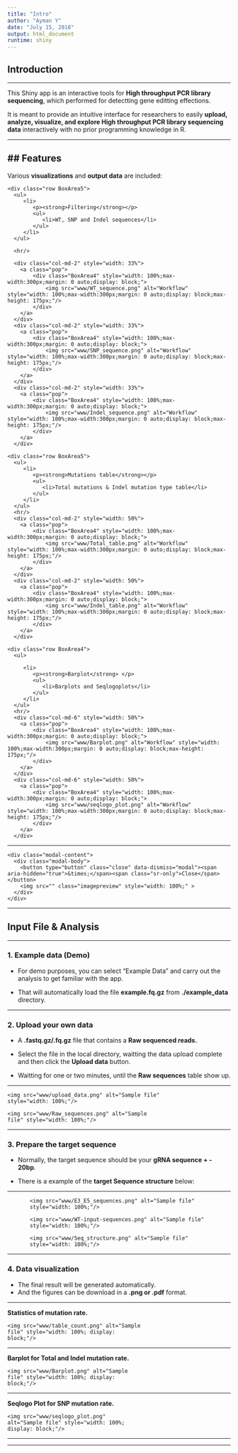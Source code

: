 ```yaml
---
title: "Intro"
author: "Ayman Y"
date: "July 15, 2018"
output: html_document
runtime: shiny
---
```


## Introduction

---

This Shiny app is an interactive tools for **High throughput PCR library sequencing**, which performed for detectting gene editting effections. 

It is meant to provide an intuitive interface for researchers to easily **upload, analyze, visualize, and explore High throughput PCR library sequencing data** interactively with no prior programming knowledge in R.

<div class="row"><hr style="border-style:none;"/></div>
## Features
---

Various **visualizations** and **output data** are included:

<div class="row">
  
   <div class="col-md-6">
    <div class="row BoxArea5">
      <ul>
         <li>
            <p><strong>Filtering</strong></p>
            <ul>
               <li>WT, SNP and Indel sequences</li>
            </ul>
         </li>
      </ul>

      <hr/>
      
      <div class="col-md-2" style="width: 33%">
        <a class="pop">
            <div class="BoxArea4" style="width: 100%;max-width:300px;margin: 0 auto;display: block;">
                <img src="www/WT_sequence.png" alt="Workflow" style="width: 100%;max-width:300px;margin: 0 auto;display: block;max-height: 175px;"/>
            </div>
        </a>
      </div>
      <div class="col-md-2" style="width: 33%">
        <a class="pop">
            <div class="BoxArea4" style="width: 100%;max-width:300px;margin: 0 auto;display: block;">
                <img src="www/SNP_sequence.png" alt="Workflow" style="width: 100%;max-width:300px;margin: 0 auto;display: block;max-height: 175px;"/>
            </div>
        </a>
      </div>
      <div class="col-md-2" style="width: 33%">
        <a class="pop">
            <div class="BoxArea4" style="width: 100%;max-width:300px;margin: 0 auto;display: block;">
                <img src="www/Indel_sequence.png" alt="Workflow" style="width: 100%;max-width:300px;margin: 0 auto;display: block;max-height: 175px;"/>
            </div>
        </a>
      </div>
   </div>
  </div>
  
  
   <div class="col-md-6">
    <div class="row BoxArea5">
      <ul>
         <li>
            <p><strong>Mutations table</strong></p>
            <ul>
               <li>Total mutations & Indel mutation type table</li>
            </ul>
         </li>
      </ul>
      <hr/>
      <div class="col-md-2" style="width: 50%">
        <a class="pop">
            <div class="BoxArea4" style="width: 100%;max-width:300px;margin: 0 auto;display: block;">
                <img src="www/Total_table.png" alt="Workflow" style="width: 100%;max-width:300px;margin: 0 auto;display: block;max-height: 175px;"/>
            </div>
        </a>
      </div>
      <div class="col-md-2" style="width: 50%">
        <a class="pop">
            <div class="BoxArea4" style="width: 100%;max-width:300px;margin: 0 auto;display: block;">
                <img src="www/Indel_table.png" alt="Workflow" style="width: 100%;max-width:300px;margin: 0 auto;display: block;max-height: 175px;"/>
            </div>
        </a>
      </div>
   </div>
  </div>
  
  
   <div class="col-md-6">
    <div class="row BoxArea4">
      <ul>
         
         <li>
            <p><strong>Barplot</strong> </p>
            <ul>
               <li>Barplots and Seqlogoplots</li>
            </ul>
         </li>
      </ul>
      <hr/>
      <div class="col-md-6" style="width: 50%">
        <a class="pop">
            <div class="BoxArea4" style="width: 100%;max-width:300px;margin: 0 auto;display: block;">
                <img src="www/Barplot.png" alt="Workflow" style="width: 100%;max-width:300px;margin: 0 auto;display: block;max-height: 175px;"/>
            </div>
        </a>
      </div>
      <div class="col-md-6" style="width: 50%">
        <a class="pop">
            <div class="BoxArea4" style="width: 100%;max-width:300px;margin: 0 auto;display: block;">
                <img src="www/seqlogo_plot.png" alt="Workflow" style="width: 100%;max-width:300px;margin: 0 auto;display: block;max-height: 175px;"/>
            </div>
        </a>
      </div>
   </div>
  </div>
</div>


<div class="row"><hr style="border-style:none;"/></div>

<div class="modal fade" id="imagemodal" tabindex="-1" role="dialog" aria-labelledby="myModalLabel" aria-hidden="true">
  <div class="modal-dialog">
    <div class="modal-content">              
      <div class="modal-body">
      	<button type="button" class="close" data-dismiss="modal"><span aria-hidden="true">&times;</span><span class="sr-only">Close</span></button>
        <img src="" class="imagepreview" style="width: 100%;" >
      </div>
    </div>
  </div>
</div>

<div class="row"><hr style="border-style:none;"/></div>

## Input File & Analysis

---

### 1. Example data (Demo)

- For demo purposes, you can select "Example Data" and carry out the analysis to get familiar with the app.

- That will automatically load the file **example.fq.gz** from **./example_data** directory.

<div class="row"><hr style="border-style:none;"/></div>

### 2. Upload your own data 

- A **.fastq.gz/.fq.gz** file that contains a **Raw sequenced reads.**

- Select the file in the local directory, waitting the data upload complete and then click the **Upload data** button.

- Waitting for one or two minutes, until the **Raw sequences** table show up.

<div class="row"><hr style="border-style:none;"/></div>

<div class="col-md-4">
<div class="BoxArea4" style="width: 80%;margin: 0 left;display: block;">
    <img src="www/upload_data.png" alt="Sample file" style="width: 100%;"/>
</div>
</div>

<div class="col-md-8">
<div class="BoxArea6" style="width: 70%;margin: 0 left;display: block;">
    <img src="www/Raw_sequences.png" alt="Sample file" style="width: 100%;"/>
</div>
</div>


<div class="row"><hr style="border-style:none;"/></div>

### 3. Prepare the target sequence

- Normally, the target sequence should be your **gRNA sequence + - 20bp**.

- There is a example of the **target Sequence structure** below:

<div class="row"><hr style="border-style:none;"/></div>

<div class="col-md-4">
<div class="BoxArea6" style="width: 80%;margin: 0 auto;display: block;">
    <img src="www/E3_E5_sequences.png" alt="Sample file" style="width: 100%;"/>
</div>
<div class="BoxArea6" style="width: 80%;margin: 0 auto;display: block;">
    <img src="www/WT-input-sequences.png" alt="Sample file" style="width: 100%;"/>
</div>
</div>

<div class="col-md-8">
<div class="BoxArea6" style="width: 80%;margin: 0 auto;display: block;">
    <img src="www/Seq_structure.png" alt="Sample file" style="width: 100%;"/>
</div>
</div>

<div class="col-md-12"><hr style="border-top: none;"></div>


### 4. Data visualization

- The final result will be generated automatically.
- And the figures can be download in a **.png or .pdf** format.

<div class="row"><hr style="border-style:none;"/></div>

<div class="col-md-12">
<p><strong>Statistics of mutation rate.</strong></p>
<div class="BoxArea6" style="width: 60%;margin: 0 left;display: block;">
    <img src="www/table_count.png" alt="Sample file" style="width: 100%; display: block;"/>
</div>
</div>

<div class="row"><hr style="border-style:none;"/></div>

<div class="col-md-12">
<p><strong>Barplot for Total and Indel mutation rate.</strong></p>
<div class="BoxArea6" style="width: 60%;margin: 0 left;display: block;">
    <img src="www/Barplot.png" alt="Sample file" style="width: 100%; display: block;"/>
</div>
</div>

<div class="row"><hr style="border-style:none;"/></div>


<div class="col-md-12">
<p><strong>Seqlogo Plot for SNP mutation rate.</strong></p>
<div class="BoxArea6" style="width: 60%;margin: 0 left;display: block;">
    <img src="www/seqlogo_plot.png" alt="Sample file" style="width: 100%; display: block;"/>
</div>
</div>

<div class="row"><hr style="border-style:none;"/></div>

---

